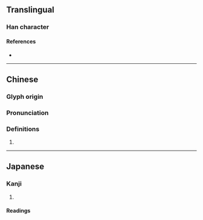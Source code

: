 {{character info}}
==Translingual==

===Han character===
{{Han char|rn=61|rad=心|as=06|sn=9|four=97027|canj=PNIN|ids=⿰忄多}}

====References====
* {{Han ref|kx=0383.120|dkj=10514|dj=0713.030|hdz=42298.040|uh=6040|ud=24640|bh=CECA|bd=52938}}

----

==Chinese==
{{zh-forms|alt=忯}}

===Glyph origin===
{{Han etym}}

===Pronunciation===
{{zh-pron
|m=shì,chǐ
|c=ci2
|mc=y
|oc=y
|cat=
}}

===Definitions===
{{zh-hanzi}}

# {{rfdef|zh}}

----

==Japanese==

===Kanji===
{{ja-kanji|grade=|rs=心06}}

# {{rfdef|ja|sort=心06}}

====Readings====
{{ja-readings
|goon=し, じ
|kanon=し
|kun=たの-む
}}